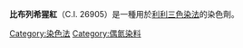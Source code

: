 {{chembox
| verifiedrevid = 399692179
|ImageFile=Biebrich scarlet.png
|ImageSize=200px
|IUPACName=2-[(2Z)-2-(2-oxonaphthalen-1-ylidene)hydrazinyl]-5-(4-sulfophenyl)diazenyl-benzenesulfonic acid
|OtherNames=Croceine scarlet
|Section1= {{Chembox Identifiers
| CASNo = 4196-99-0
| CASNo_Ref = {{cascite|correct|??}}
|  ChemSpiderID_Ref  = {{chemspidercite|correct|chemspider}}|  ChemSpiderID  =  4757734
|  InChI  =  1/C22H16N4O7S2.2Na/c27-20-12-5-14-3-1-2-4-18(14)22(20)26-25-19-11-8-16(13-21(19)35(31,32)33)24-23-15-6-9-17(10-7-15)34(28,29)30;;/h1-13,27H,(H,28,29,30)(H,31,32,33);;/q;2*+1/p-2
|  InChIKey  =  VVAVKBBTPWYADW-NUQVWONBAJ
|  InChI1  =  1/C22H16N4O7S2/c27-20-12-5-14-3-1-2-4-18(14)22(20)26-25-19-11-8-16(13-21(19)35(31,32)33)24-23-15-6-9-17(10-7-15)34(28,29)30/h1-13,25H,(H,28,29,30)(H,31,32,33)/b24-23+,26-22-
|  InChIKey1  =  VJULFVPZZZJPDJ-PUNVMFJJBJ
|  SMILES1  =  O=S(=O)(O)c4ccc(/N=N/c1ccc(c(c1)S(=O)(=O)O)N/N=C2/c3ccccc3\C=C/C2=O)cc4
|  StdInChI_Ref  = {{stdinchicite|correct|chemspider}}|  StdInChI  =  1S/C22H16N4O7S2/c27-20-12-5-14-3-1-2-4-18(14)22(20)26-25-19-11-8-16(13-21(19)35(31,32)33)24-23-15-6-9-17(10-7-15)34(28,29)30/h1-13,25H,(H,28,29,30)(H,31,32,33)/b24-23+,26-22-
|  StdInChIKey_Ref  = {{stdinchicite|correct|chemspider}}|  StdInChIKey  =  VJULFVPZZZJPDJ-PUNVMFJJSA-N
|  PubChem = 5940755
|  SMILES  =  [Na+].[Na+].[O-]S(=O)(=O)c1ccc(cc1)/N=N/c4ccc(/N=N/c2c3ccccc3ccc2O)c(c4)S([O-])(=O)=O
|  MeSHName = Biebrich+scarlet
}}
|Section2= {{Chembox Properties
| Formula=C<sub>22</sub>H<sub>16</sub>N<sub>4</sub>O<sub>7</sub>S<sub>2</sub>
| MolarMass=512.517
| Appearance=
| Density=
| MeltingPt=
| BoilingPt=
| Solubility=
}}
|Section3= {{Chembox Hazards
| MainHazards=
| FlashPt=
| Autoignition=
}}
}}

'''比布列希猩紅'''（C.I. 26905）是一種用於[[利利三色染法|利利三色染法]]的染色劑。
{{生物染色劑}}
[[Category:染色法|Category:染色法]]
[[Category:偶氮染料|Category:偶氮染料]]

{{biochem-stub}}
